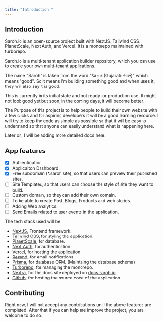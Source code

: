 ```yaml
---
title: "Introduction "
---
```


## Introduction

[Saroh.io](https://saroh.io) is an open-source project built with NextJS, Tailwind CSS, PlanetScale, Next Auth, and Vercel. It is a monorepo maintained with turborepo.

Saroh.io is a multi-tenant application builder repository, which you can use to create your own multi-tenant applications.

The name "Saroh" is taken from the word "`Sāruṁ` (Gujarati: સારું)" which means "good". So it means I'm building something good and when uses it, they will also say it is good.

This is currently in its initial state and not ready for production use. It might not look good yet but soon, in the coming days, it will become better.

The Purpose of this project is to help people to build their own website with a few clicks and for aspiring developers it will be a good learning resource. I will try to keep the code as simple as possible so that it will be easy to understand so that anyone can easily understand what is happening here.

Later on, I will be adding more detailed docs here.

## App features

-   [x] Authentication
-   [x] Applicaiton Dashboard.
-   [x] Free subdomain (\*.saroh.site), so that users can preview their published sites.
-   [ ] Site Templates, so that users can choose the style of site they want to build.
-   [ ] Custom domain, so they can add their own domain.
-   [ ] To be able to create Post, Blogs, Products and web stories.
-   [ ] Adding Web analytics.
-   [ ] Send Emails related to user events in the application.

The tech stack used will be:

-   [NextJS](https://nextjs.org/), Frontend framework.
-   [Tailwind CSS](https://tailwindcss.com/), for styling the application.
-   [PlanetScale](https://planetscale.com/), for database.
-   [Next Auth](https://next-auth.js.org/), for authentication.
-   [Vercel](https://vercel.com/), for hosting the application.
-   [Resend](https://resend.com/), for email notifications.
-   [Prisma](https://www.prisma.io/), for database ORM. (Maintaing the database schema)
-   [Turborepo](https://turbo.build/), for managing the monorepo.
-   [Nextra](https://nextra.site/), for the docs site deployed on [docs.saroh.io](https://docs.saroh.io).
-   [Github](https://github.com), for hosting the source code of the application.

## Contributing

Right now, I will not accept any contributions until the above features are completed. After that if you can help me improve the project, you are welcome to do so.
